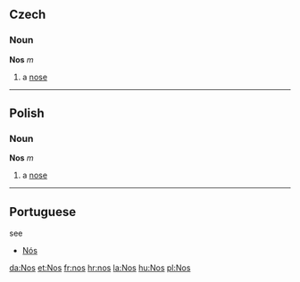== Czech ==
=== Noun ===
'''Nos''' ''m''

# a [[nose]]

----
== Polish ==
=== Noun ===
'''Nos''' ''m''

# a [[nose]]

----

== Portuguese ==

see 
* [[Nós]]

[[da:Nos]]
[[et:Nos]]
[[fr:nos]]
[[hr:nos]]
[[la:Nos]]
[[hu:Nos]]
[[pl:Nos]]